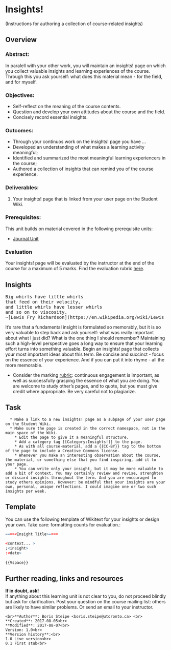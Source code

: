 # Insights! {#insights}
(Instructions for authoring a collection of course-related insights)

## Overview 
### Abstract:
In paralell with your other work, you will maintain an insights! page on which you collect valuable insights and learning experiences of the course. Through this you ask yourself: what does this material mean - for the field, and for myself.

### Objectives:

  * Self-reflect on the meaning of the course contents.
  * Question and develop your own attitudes about the course and the field.
  * Concisely record essential insights.

### Outcomes:

  * Through your continuos work on the insights! page you have ...
  * Developed an understanding of what makes a learning activity meaningful;
  * Identified and summarized the most meaningful learning experiencers in the course;
  * Authored a collection of insights that can remind you of the course experience.

### Deliverables:
  1. Your insights! page that is linked from your user page on the Student Wiki.

### Prerequisites:
This unit builds on material covered in the following prerequisite units:

  * [Journal Unit](#journal)
 
 
### Evaluation
Your insights! page will be evaluated by the instructor at the end of the course for a maximum of 5 marks. Find the evaluation rubric [here](http://steipe.biochemistry.utoronto.ca/abc/index.php/ABC-Rubrics#Insights).

## Insights
<pre>Big whirls have little whirls
that feed on their velocity,
and little whirls have lesser whirls
and so on to viscosity.
~[Lewis Fry Richardson](https://en.wikipedia.org/wiki/Lewis_Fry_Richardson) </pre>

It's rare that a fundamental insight is formulated so memorably, but it is so very valuable to step back and ask yourself: what was really important about what I just did? What is the one thing I should remember? Maintaining such a high-level perspective goes a long way to ensure that your learning effort turns into something valuable. Begin an insights! page that collects your most important ideas about this term. Be concise and succinct - focus on the essence of your experience. And if you can put it into rhyme - all the more memorable.

  * Consider the marking [rubric](http://steipe.biochemistry.utoronto.ca/abc/index.php/ABC-Rubrics#insights.21): continuous engagement is important, as well as successfully grasping the essence of what you are doing. You are welcome to study other's pages, and to quote, but you must give credit where appropriate. Be very careful not to plagiarize.

## Task  
```block2
  * Make a link to a new insights! page as a subpage of your user page on the Student Wiki.        
  * Make sure the page is created in the correct namespace, not in the main space of the Wiki.
    * Edit the page to give it a meaningful structure.
    * Add a category tag [[Category:Insights!]] to the page.
    * As with all course-material, add a {{CC-BY}} tag to the bottom of the page to include a Creative Commons license.
    * Whenever you make an interesting observation about the course, the material, or something else that you find inspiring, add it to your page.
    * You can write only your insight, but it may be more valuable to add a bit of context. You may certainly review and revise, strenghten or discard insights throughout the term. And you are encouraged to study others opinions. However: be mindful that your insights are your own, personal, unique reflections. I could imagine one or two such insights per week.
```

    
## Template
You can use the following template of Wikitext for your insights or design your own. Take care: formatting counts for evaluation.:

```r
====<Insight Title>====
 
<context... >
;<insight>
:<date>
 
{{Vspace}}

```


## Further reading, links and resources
 
**If in doubt, ask!**<br>
If anything about this learning unit is not clear to you, do not proceed blindly but ask for clarification. Post your question on the course mailing list: others are likely to have similar problems. Or send an email to your instructor.

```block2
<br>**Author**: Boris Steipe <boris.steipe@utoronto.ca> <br>
**Created**: 2017-08-05<br>
**Modified**: 2017-08-07<br>
Version: 1.0<br>
**Version history**:<br>
1.0 Live version<br>
0.1 First stub<br>
 
``` 
 
